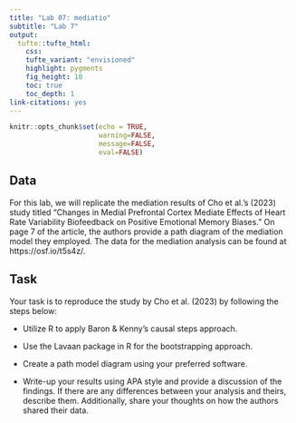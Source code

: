 ```yaml
---
title: "Lab 07: mediatio"
subtitle: "Lab 7"
output: 
  tufte::tufte_html:
    css: 
    tufte_variant: "envisioned"
    highlight: pygments
    fig_height: 10
    toc: true
    toc_depth: 1
link-citations: yes
---
```


```r
knitr::opts_chunk$set(echo = TRUE,
                      warning=FALSE, 
                      message=FALSE,
                      eval=FALSE)
```


## Data
For this lab, we will replicate the mediation results of Cho et al.'s (2023) study titled "Changes in Medial Prefrontal Cortex Mediate Effects of Heart Rate Variability Biofeedback on Positive Emotional Memory Biases." On page 7 of the article, the authors provide a path diagram of the mediation model they employed. The data for the mediation analysis can be found at https://osf.io/t5s4z/.



## Task

Your task is to reproduce the study by Cho et al. (2023) by following the steps below:

- Utilize R to apply Baron & Kenny's causal steps approach.

- Use the Lavaan package in R for the bootstrapping approach.

- Create a path model diagram using your preferred software.

- Write-up your results using APA style and provide a discussion of the findings. If there are any differences between your analysis and theirs, describe them. Additionally, share your thoughts on how the authors shared their data.

